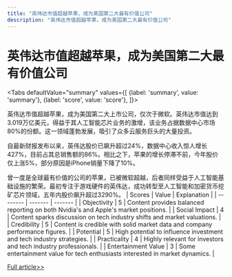 ```yaml
---
title: "英伟达市值超越苹果，成为美国第二大最有价值公司"
description: "英伟达市值超越苹果，成为美国第二大最有价值公司"
---
```



# 英伟达市值超越苹果，成为美国第二大最有价值公司


<Tabs
	defaultValue="summary"
	values={[
	{label: 'summary', value: 'summary'},
	{label: 'score', value: 'score'},
]}>
<TabItem value="summary">


英伟达市值超越苹果，成为美国第二大上市公司，仅次于微软。英伟达市值达到3.019万亿美元，得益于其人工智能芯片业务的激增，该业务占据数据中心市场80%的份额。这一领域蓬勃发展，吸引了众多云服务巨头的大量投资。

自最新财报发布以来，英伟达股价已飙升超过24%，数据中心收入惊人增长427%，目前占其总销售额的86%。相比之下，苹果的增长停滞不前，今年股价仅上涨5%，部分原因是iPhone销量下降了10%。

曾一度是全球最有价值的公司的苹果，已被微软超越，后者同样受益于人工智能基础设施的繁荣。最初专注于游戏硬件的英伟达，成功转型至人工智能和加密货币挖矿芯片领域，五年内股价飙升超过3290%。
</TabItem>
<TabItem value="score">
	| Scores     | Value   | Explanation |
	| -------- | ------- | ------- |
	| Objectivity  | 5    | Content provides balanced reporting on both Nvidia's and Apple's market positions.    |
	| Social Impact | 4     | Content sparks discussion on tech industry shifts and market valuations.    |
	| Credibility    | 5    | Content is credible with solid market data and company performance figures.    |
	| Potential    | 5    | High potential to influence investment and tech industry strategies.    |
	| Practicality    | 4    | Highly relevant for investors and tech industry professionals.    |
	| Entertainment Value    | 3    | Some entertainment value for tech enthusiasts interested in market dynamics.    |
</TabItem>
</Tabs>

[Full article>>](https://www.cnbc.com/2024/06/05/nvidia-passes-apple-in-market-cap.html)
